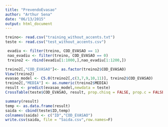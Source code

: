 ```yaml
---
title: "PrevendoEvasao"
author: "Arthur Sena"
date: "06/13/2015"
output: html_document
---
```


```r

treino<- read.csv("training_without_accents.txt")
teste <- read.csv("test_without_accents.csv")

 evadiu <- filter(treino, COD_EVASAO == 1)
 nao_evadiu <- filter(treino, COD_EVASAO == 0)
 treino2 <- rbind(evadiu[1:1000,],nao_evadiu[1:1200,])

treino2[,"COD_EVASAO"]<- as.factor(treino2$COD_EVASAO)
View(treino2)
evasao_model <- C5.0(treino2[,c(3,7,9,10,11)], treino2$COD_EVASAO)
treino2[,"MEDIA"] <- as.numeric(treino2$MEDIA)
result <- predict(evasao_model,newdata = teste)
CrossTable(teste$COD_EVASAO, result, prop.chisq = FALSE, prop.c = FALSE, prop.r = FALSE, dnn = c('actual', 'predicted'))

summary(result)
temp <- as.data.frame(result)
saida <- cbind(teste$ID,temp)
colnames(saida) <- c("ID","COD_EVASAO")
write.csv(saida, file = "Saida.csv",row.names=F)




```

